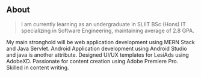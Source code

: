 ## About

> I am currently learning as an undergraduate in SLIIT BSc (Hons) IT specializing in Software Engineering, maintaining average of 2.8 GPA.

My main stronghold will be web application development using MERN Stack and Java Servlet. Android Application development using Android Studio and java is another attribute. Designed UI/UX templates for LesiAds using AdobeXD. Passionate for content creation using Adobe Premiere Pro. Skilled in content writing.
